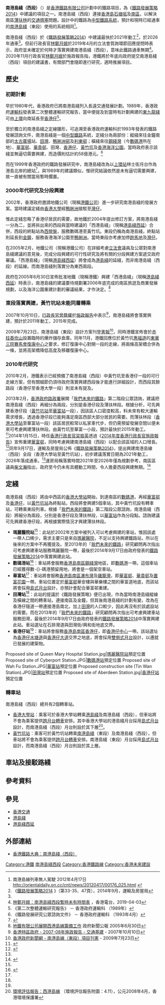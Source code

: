 {{NoteTA
|G1=Unit
|G2=Transport
|G3=Railway
|1=zh-tw:綫;zh-hk:綫;
}}
{{about|建議中的南港島綫西段|2014年港鐵港島綫向西伸延的路線|港島綫西延|2016年通車的南港島綫（東段）|南港島綫}}
{{HK future infrastructure}}
{{Infobox rail line
| name       = 南港島綫（西段）
| eng_name   = {{lang|en|South Island Line (West)}}
| color      = #9182C2
| image      = 
| image_width= 300px
| image_alt  =
| caption    = 
| type       = [[地鐵|地鐵]]
| system     = [[港鐵|港鐵]]
| locale     = {{HKG}}
| status     = 規劃中
| start      = [[香港大學站|香港大學]]
| end        = [[黃竹坑站|黃竹坑]]
| stations   = 7個
| open       = 未定
| close      =
| linelength = 
| gauge      = {{RailGauge|1435mm}}
| map        = [[File:South_Island_Line_and_West_Island_Line_proposal.svg|299px]]
{{南港島綫西段RDT}}
| map_state  =
}}
'''南港島綫（西段）'''（{{lang-en|South Island Line (West)}}）是[[香港鐵路有限公司|香港鐵路有限公司]]計劃中的鐵路項目，為《[[鐵路發展策略2014|鐵路發展策略2014]]》中建議的項目之一。南港島綫（西段）連接[[香港島|香港島]][[石塘咀|石塘咀]]及[[南區_(香港)|南區]]，以解決南區[[薄扶林|薄扶林]]的[[交通擠塞|交通擠塞]]問題。設計中的鐵路為[[中型鐵路系統|中型鐵路系統]]，預計和現時已經通車的[[南港島綫|南港島綫]]（東段）使用的系統相同<ref>南港島線列車無人駕駛 2012年4月17日 http://orientaldaily.on.cc/cnt/news/20120417/00176_025.html {{Wayback|url=http://orientaldaily.on.cc/cnt/news/20120417/00176_025.html |date=20120419170609 }}</ref>。

南港島綫（西段）於《[[鐵路發展策略2014|鐵路發展策略2014]]》中建議最快於2021年動工<ref name="rds2014">《[http://www.thb.gov.hk/tc/psp/publications/transport/publications/rds2014.pdf 鐵路發展策略2014] {{Wayback|url=http://www.thb.gov.hk/tc/psp/publications/transport/publications/rds2014.pdf |date=20160412091351 }}》（第33-35、47頁），2014年9月，運輸及房屋局</ref>，於2026年通車<ref name="rds2014"/>。但前行政長官[[林鄭月娥|林鄭月娥]]於2019年4月的立法會質詢環節回應提問時表示，政府並未確定於何時才落實興建南港島綫（西段），意味此鐵路通車無期<ref>[https://news.rthk.hk/rthk/ch/component/k2/1451080-20190403.htm 林鄭月娥：南港島綫西段暫時未有時間表] {{Wayback|url=https://news.rthk.hk/rthk/ch/component/k2/1451080-20190403.htm |date=20190403160813 }}，香港電台，2019-04-03</ref>。2020年11月行政長官[[林鄭月娥|林鄭月娥]]於施政報告指，港鐵將於年底向政府提交南港島綫（西段）項目的建議書，有關部門會隨即進行研究，適時推展項目。

==歷史==
===初期計劃===
早於1980年代，香港政府已將南港島綫列入長遠交通發展計劃。1989年，香港政府[[運輸科|運輸科]]發表第二次整體運輸研究報告，當中便提及到當時有計劃興建的[[東九龍綫_(1970年方案)|東九龍綫]]可由[[上環|上環]]向南延長至[[香港仔|香港仔]]<ref>《第二次整體運輸研究報告》 － 香港政府運輸科 （1989年）</ref>。

至於獨立的南港島綫之定線雛形，可追溯至香港政府運輸科於1993年發表的鐵路發展諮詢文件，南港島綫是一個[[中型鐵路|中型鐵路]]系統，定綫分為兩部份：縱綫來往金鐘南部的[[太古廣場|太古廣場]]站、[[田灣|田灣]]、[[鴨脷洲邨|鴨脷洲邨]]及[[利東邨|利東邨]]；橫綫來往[[鋼綫灣|鋼綫灣]]（今[[數碼港|數碼港]]所在地）、[[華富邨|華富邨]]、[[華貴邨|華貴邨]]、田灣、[[香港仔|香港仔]]、[[黃竹坑|黃竹坑]]及[[香港海洋公園|香港海洋公園]]。當時政府表示該綫並無逼切需要興建，而造價則估計約58億港元。<ref>《鐵路發展研究公眾諮詢文件》 － 香港政府運輸科 （1993年4月）</ref> 

而在1999年香港政府的鐵路發展研究中，南港島綫改為以[[上環站|上環站]]林士街月台作為港島北岸的總站<ref>{{Cite web |url=http://www.hyd.gov.hk/tc/publications_and_publicity/publications/the_second_railway_development_study/doc/F4.pdf |title=路政署：《第二次鐵路發展研究》（撮要） —— 圖四 :組成網絡之方案 |access-date=2016-06-07 |archive-url=https://web.archive.org/web/20131014172734/http://www.hyd.gov.hk/tc/publications_and_publicity/publications/the_second_railway_development_study/doc/F4.pdf |archive-date=2013-10-14 |dead-url=yes }}</ref>，與1989年的建議類似，惟研究結論依然是未有逼切需要興建，故一直被有關當局暫時擱置。

===2000年代研究及分段興建===
2002年，香港政府邀請地鐵公司（現稱[[港鐵公司|港鐵公司]]）進一步研究南港島綫的發展方案。當時建議定綫由[[香港大學|香港大學]]經[[鴨脷洲|鴨脷洲]]接駁至[[灣仔|灣仔]]。

惟此定綫忽略了香港仔居民的需要，故地鐵於2004年提出修訂方案，將南港島綫一分為二，並將拆出來的西段與當時建議的「西港島綫」（現稱[[港島綫西延|港島綫西延]]）合併，西段的終點站為[[西營盤|西營盤]]，服務數碼港至黃竹坑。東段仍稱為南港島綫，終點站則延長到[[金鐘|金鐘]]，服務香港海洋公園至[[鴨脷洲|鴨脷洲]]。當時東段亦考慮加停[[跑馬地|跑馬地]]及[[灣仔|灣仔]]。

在2005年2月，地鐵公司（現稱港鐵公司）在詳細考慮[[香港立法會|立法會]]議員及公眾對南港島綫建議的意見後，完成分段興建的可行性研究及將有關的分段興建方案遞交政府審議。「西港島綫」（現稱[[港島綫西延|港島綫西延]]）將會成為[[港島綫|港島綫]]的延綫，而非南港島綫（西段）的延線。而南港島綫則落實分為東西兩段。

政府在2005年6月30日宣佈批准地鐵（現稱港鐵）興建「西港島綫」（現稱[[港島綫西延|港島綫西延]]）時表示，南港島綫的建議要待規劃署2006年底完成的南區旅遊及商業發展規劃，以及海洋公園重建計劃的審議結果，才作決定。<ref>[http://www.info.gov.hk/gia/general/200506/30/06300274.htm 地鐵有限公司展開西港島線籌備工作] {{Wayback|url=http://www.info.gov.hk/gia/general/200506/30/06300274.htm |date=20071016121203 }} 政府新聞公報 2005年6月30日</ref>

===東段落實興建，黃竹坑站未能同層轉乘===
2007年10月10日，[[香港特別行政區行政長官|行政長官]][[曾蔭權|曾蔭權]]於[[2007至2008年度香港行政長官施政報告|施政報告]]中表示<ref>[http://www.policyaddress.gov.hk/07-08/chi/p20a.html 香港特區政府 - 2007-08年施政報告 - 交通基建] {{Wayback|url=http://www.policyaddress.gov.hk/07-08/chi/p20a.html |date=20071011094920 }} - 2007年10月10日</ref>，南港島綫將會落實興建，預計於2011年動工，2015年完成。

2009年7月23日，南港島綫（東段）設計方案刊登[[香港政府憲報|憲報]]<ref>[http://www.info.gov.hk/gia/general/200907/24/P200907230096.htm 香港政府新聞網 - 南港島線（東段）項目刊憲] {{Wayback|url=http://www.info.gov.hk/gia/general/200907/24/P200907230096.htm |date=20091027012758 }} - 2009年7月23日</ref>，同時港鐵宣佈會於[[赤柱|赤柱]][[舂坎山|舂坎山]]設置臨時的爆炸儲存倉庫。同年11月，港鐵回應位於黃竹坑[[惠福道|惠福道]]的[[東華三院賽馬會復康中心|東華三院賽馬會復康中心]]之要求，修訂復康中心對開一段的走線，將兩條高架橋合併為一條，並將高架橋降低高度及移離復康中心。

===2010年代研究===
2010年2月，港鐵表示已經預備了南港島綫（西段）中黃竹坑至香港仔一段的可行走線方案，但有關細節仍須待政府落實興建西段後才能進行詳細設計，而西段其餘路段（香港仔至香港大學一段）則並未有提及。

2013年2月，[[香港特別行政區政府|香港政府]][[路政署|路政署]]展開「[[鐵路發展策略#檢討及修訂《鐵路發展策略2000》|我們未來的鐵路]]」第二階段公眾諮詢，建議把南港島綫（西段）再細分為兩段，分別是香港仔段及薄扶林段。根據分析，可先興建香港仔段（[[黃竹坑站|黃竹坑站]]至[[華富站|華富站]]一段），因該區人口密度較高，料未來有較大運輸需求增長，透過香港仔段已能夠滿足南區西部大部分居民的需要。而薄扶林段（[[香港大學站|香港大學站]]至華富站一段）該區居民較常以私家車代步，但仍需預留發展空間以便未來可考慮興建薄扶林段。由黃竹坑至華富一小段，預計最快於2015年動工。<ref>{{Cite web |url=http://www.hket.com/eti/article/9ad836f9-8ceb-4fed-82d6-b4661897d0cc-134630 |title=港鐵南港島西綫 料後年動工 |access-date=2016-06-07 |archive-url=https://web.archive.org/web/20150924030909/http://www.hket.com/eti/article/9ad836f9-8ceb-4fed-82d6-b4661897d0cc-134630 |archive-date=2015-09-24 |dead-url=yes }}</ref>2014年1月15日，時任[[香港行政長官|香港行政長官]][[梁振英|梁振英]]透過《[[2014年度香港行政長官施政報告|2014年度香港行政長官施政報告]]》宣佈重建[[華富邨|華富邨]]，同時考慮興建南港島綫（西段）以配合該區域的人口增長。<ref>{{cite web|url=http://rthk.hk/rthk/news/expressnews/news.htm?expressnews&20140115&55&977709|title=重建華富邨可提供逾2萬個單位|date=2014-01-15|publisher=''[[香港電台|香港電台]]''|deadurl=yes|archiveurl=https://web.archive.org/web/20161220201819/http://rthk.hk/rthk/news/expressnews/news.htm?expressnews&20140115&55&977709|archivedate=2016-12-20|accessdate=2016-12-12}}</ref>同年9月17日，運輸及房屋局公佈《[[鐵路發展策略2014|鐵路發展策略2014]]》，提出興建南港島線（西段）全段（香港大學站至黃竹坑站），初步建議落實日期為2021年動工，2026年落成通車。<ref name="rds2014" />運房局稱落實時間2021年至2026年僅為規劃參考，南區區議員[[柴文瀚|柴文瀚]]指出，政府至今仍未有具體動工時間，令人擔憂西段興建無期。<ref>{{cite news|url=http://news.mingpao.com/pns/dailynews/web_tc/article/20161225/s00002/1482601766432|title=南港島線西段落實無期|date=2016年12月25日|newspaper=''[[明報|明報]]''|accessdate=2016年12月28日|archive-date=2016年12月27日|archive-url=https://web.archive.org/web/20161227213928/http://news.mingpao.com/pns/dailynews/web_tc/article/20161225/s00002/1482601766432|dead-url=no}}</ref>

==定綫==

南港島綫（西段）將由中西區的[[香港大學站|香港大學站]]開始，到達南區的[[數碼港|數碼港]]，再經[[華富邨|華富邨]]及[[香港仔|香港仔]]，以[[黃竹坑站|黃竹坑站]]為終點站。西段將會興建5個車站，其中黃竹坑設有轉車站，可轉乘東段列車。根據「[[我們未來的鐵路|我們未來的鐵路]]」第二階段公眾諮詢，南港島綫（西段）將細分為兩段，分別是香港仔段及薄扶林段，以[[華富站|華富站]]作為分段點。諮詢建議可先興建香港仔段，再根據實際情況才興建薄扶林段。
*'''瑪麗醫院站'''<ref name="鐵路發展策略2014"/>：此站於2002年方案中被列入可以考慮興建的車站，惟因該處一帶人口稀少，需求主要只是來自[[瑪麗醫院|瑪麗醫院]]，不足以支持興建鐵路站，所以在後來的方案中不再獲提及。至2013年的「[[我們未來的鐵路|我們未來的鐵路]]」研究顧問再次指出可考慮興建車站服務瑪麗醫院一帶，最後於2014年9月17日由政府發表的[[鐵路發展策略2014|鐵路發展策略2014]]中落實興建此站。
*'''數碼港站'''<ref name="鐵路發展策略2014">{{cite news |url=http://www.thb.gov.hk/tc/psp/publications/transport/publications/rds2014.pdf |title=鐵路發展策略2014 |publisher=[[運輸及房屋局|運輸及房屋局]] |date=2014年9月17日 |accessdate=2016年6月7日 |archive-date=2016年4月12日 |archive-url=https://web.archive.org/web/20160412091351/http://www.thb.gov.hk/tc/psp/publications/transport/publications/rds2014.pdf |dead-url=no }}{{zh-hant}}</ref>：車站將會服務[[香港島|香港島]][[南區_(香港)|南區]][[鋼綫灣|鋼綫灣]]地區，即[[數碼港|數碼港]]一帶。這個車站已經獲得數-{}-碼港預留用地，將會是一個架空車站。
*'''華富站'''<ref name="鐵路發展策略2014"/>：車站將會服務[[香港島|香港島]][[南區_(香港)|南區]][[瀑布灣|瀑布灣]]及[[雞籠灣|雞籠灣]]，即[[華富邨|華富邨]]、[[華貴邨|華貴邨]]及[[置富花園|置富花園]]一帶。車站位置定於[[華富邨|華富邨]]華安樓與華樂樓之間的華富道地底，而該站將會採用[[島式月台|島式月台]]設計，亦預計會配合華富邨重建。
*'''田灣站'''<ref name="鐵路發展策略2014" />：此站的提議於《鐵路發展策略》便已出現，作為當時南港島綫縱線及橫線之間的轉車站，連接南區及金鐘，但其後南港島綫的計劃有變，改為在香港仔隧道一帶連接港島南北，加上[[田灣|田灣]]的人口較少，因此再沒有於該處設站的需要。而在2013年的「[[我們未來的鐵路|我們未來的鐵路]]」研究顧問再次指出可考慮興建車站服務田灣，最後於2014年9月17日由政府發表的[[鐵路發展策略2014|鐵路發展策略2014]]中落實興建此站。車站選址在石排灣道與田灣街/興和街地底交界。
*'''香港仔站'''<ref name="鐵路發展策略2014"/>：車站將會服務[[香港島|香港島]][[南區_(香港)|南區]][[香港仔|香港仔]]，即[[香港仔中心|香港仔中心]]一帶。該站選址為[[香港仔水塘道|香港仔水塘道]]與[[香港仔大道|香港仔大道]]交界之地底，將會採用[[雙側式月台|雙側式月台]]設計，以遷就已發展的建築物。



<gallery>
Proposed site of Queen Mary Hospital Station.jpg|[[瑪麗醫院站|瑪麗醫院站]]預定位置
Proposed site of Cyberport Station.JPG|[[數碼港站|數碼港站]]預定位置
Proposed site of Wah Fu Station.JPG|[[華富站|華富站]]預定位置
Proposed construction site (Tin Wan Station).JPG|[[田灣站|田灣站]]預定位置
Proposed site of Aberdeen Station.jpg|[[香港仔站|香港仔站]]預定位置  
</gallery>

===轉車站===
南港島綫（西段）總共有2個轉車站。
*[[香港大學站|香港大學站]]：乘客可於香港大學站轉乘[[港島綫|港島綫]]及南港島綫（西段），但車站將不會為乘客提供[[跨月台轉車站|跨月台轉車]]安排。其中香港大學站的港島綫月台採用[[島式月台|島式月台]]設計，而南港島綫（西段）月台則設於其下層<ref name="thb-20091008">[http://www.epd.gov.hk/eia/register/report/eiareport/eia_1472008/EIA%20Report/Final%20EIA%20Report%20-%20html/4/FIG%204.11.pdf 環境評估報告：西港島線] {{Wayback|url=http://www.epd.gov.hk/eia/register/report/eiareport/eia_1472008/EIA%20Report/Final%20EIA%20Report%20-%20html/4/FIG%204.11.pdf |date=20150106085452 }}（環境評估報告附圖：4.11），公元2008年4月，香港環境保護署</ref></small>。
*[[黃竹坑站|黃竹坑站]]：乘客可於黃竹坑站轉乘[[南港島綫|南港島綫]]（東段）及南港島綫（西段），但車站將不會為乘客提供[[跨月台轉車站|跨月台轉車]]安排。南港島綫（東段）月台採用[[島式月台|島式月台]]設計，而南港島綫（西段）月台則設於其上層。

==車站及接駁路綫==
{{港鐵車站列表/南港島綫（西段）}}

==參考資料==
{{reflist|30em}}

==參見==
*[[香港交通|香港交通]]
*[[港島綫|港島綫]]
*[[港島綫西延|港島綫西延]]

==外部連結==
{{Commonscat|South Island Line}}
*[[:wikia:hkrail:南港島綫（西段）|香港鐵路大典：南港島綫（西段）]]
{{南港島綫西段}}
{{港鐵路綫}}
{{香港公共交通}}
{{珠三角交通}}

{{Portal bar|香港|城市軌道交通|鐵路}}
[[Category:港鐵|Category:港鐵]]
[[Category:南港島綫西段|]]
[[Category:香港鐵路線|Category:香港鐵路線]]
[[Category:香港未來建設|Category:香港未來建設]]